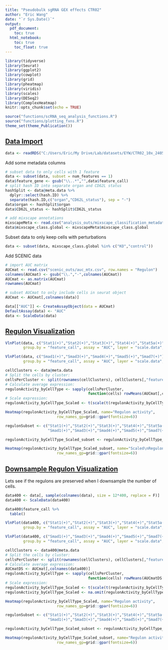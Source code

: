 ```yaml
---
title: "Pseudobulk sgRNA GEX effects CTR02"
author: "Eric Wang"
date: "`r Sys.Date()`"
output:
  pdf_document:
    toc: true
  html_notebook:
    toc: true
    toc_float: true
---
```


```r
library(tidyverse)
library(Seurat)
library(ggplot2)
library(cowplot)
library(grid)
library(pheatmap)
library(viridis)
library(scales)
library(DESeq2)
library(ComplexHeatmap)
knitr::opts_chunk$set(echo = TRUE)
```

```r
source("functions/scRNA_seq_analysis_functions.R")
source("functions/plotting_fxns.R")
theme_set(theme_Publication())
```

## [Data Import]{.underline}

```r
data <- readRDS("C:/Users/Eric/My Drive/Lab/datasets/EYW/CTR02_10x_240516/processing/CTR02_seurat_SCT_CRISPRumi9.rds")
```

Add some metadata columns

```r
# subset data to only cells with 1 feature
data <- subset(data, subset = num_features == 1)
data$feature_gene <- gsub("\\..*","",data$feature_call)
# split hash ID into separate organ and CD62L status
hashSplit <- data@meta.data %>%
  dplyr::select(hash.ID) %>%
  separate(hash.ID,c("organ","CD62L_status"), sep = "-")
data$organ <- hashSplit$organ
data$CD62L_status <- hashSplit$CD62L_status

# add mixscape annotations
mixscapeMeta <- read.csv("analysis_outs/mixscape_classification_metadata.csv", row.names = 1)
data$mixscape_class.global <- mixscapeMeta$mixscape_class.global
```

Subset data to only keep cells with perturbations
```r
data <- subset(data, mixscape_class.global %in% c("KO","control"))
```

Add SCENIC data

```r
# import AUC matrix
AUCmat <- read.csv("scenic_outs/auc_mtx.csv", row.names = "Regulon")
colnames(AUCmat) <- gsub("\\.","-",colnames(AUCmat))
AUCmat <- as.matrix(AUCmat)
rownames(AUCmat)

# subset AUCmat to only include cells in seurat object
AUCmat <- AUCmat[,colnames(data)]

data[["AUC"]] <- CreateAssayObject(data = AUCmat)
DefaultAssay(data) <- "AUC"
data <- ScaleData(data)
```

## [Regulon Visualization]{.underline}

```r
VlnPlot(data, c("Stat1(+)","Stat2(+)","Stat3(+)","Stat4(+)","Stat5a(+)","Stat6(+)"),
        group.by = "feature_call", assay = "AUC", layer = "scale.data", pt.size = 0)
```

```r
VlnPlot(data, c("Smad1(+)","Smad3(+)","Smad4(+)","Smad5(+)","Smad7(+)"),
        group.by = "feature_call", assay = "AUC", layer = "scale.data", pt.size = 0)
```

```r
cellClusters <- data@meta.data
# Split the cells by cluster:
cellsPerCluster <- split(rownames(cellClusters), cellClusters[,"feature_call"]) 
# Calculate average expression:
regulonActivity_byCellType <- sapply(cellsPerCluster,
                                     function(cells) rowMeans(AUCmat[,cells]))
# Scale expression:
regulonActivity_byCellType_Scaled <- t(scale(t(regulonActivity_byCellType), center = T, scale=T))
```

```r
Heatmap(regulonActivity_byCellType_Scaled, name="Regulon activity",
                       row_names_gp=grid::gpar(fontsize=6))
```

```r
regulonSubset <- c("Stat1(+)","Stat2(+)","Stat3(+)","Stat4(+)","Stat5a(+)","Stat6(+)",
                   "Smad1(+)","Smad3(+)","Smad4(+)","Smad5(+)","Smad7(+)")

regulonActivity_byCellType_Scaled_subset <- regulonActivity_byCellType_Scaled[regulonSubset,]

Heatmap(regulonActivity_byCellType_Scaled_subset, name="Scaled\nRegulon\nActivity",
                       row_names_gp=grid::gpar(fontsize=6))
```

## [Downsample Regulon Visualization]{.underline}

Lets see if the regulons are preserved when I downsample the number of cells.

```r
data400 <- data[, sample(colnames(data), size = 12*400, replace = F)]
data400 <- ScaleData(data400)
```

```r
data400$feature_call %>%
  table()
```


```r
VlnPlot(data400, c("Stat1(+)","Stat2(+)","Stat3(+)","Stat4(+)","Stat5a(+)","Stat6(+)"),
        group.by = "feature_call", assay = "AUC", layer = "scale.data", pt.size = 0)
```

```r
VlnPlot(data400, c("Smad1(+)","Smad3(+)","Smad4(+)","Smad5(+)","Smad7(+)"),
        group.by = "feature_call", assay = "AUC", layer = "scale.data", pt.size = 0)
```

```r
cellClusters <- data400@meta.data
# Split the cells by cluster:
cellsPerCluster <- split(rownames(cellClusters), cellClusters[,"feature_call"]) 
# Calculate average expression:
AUCmatDS <- AUCmat[,colnames(data400)]
regulonActivity_byCellType <- sapply(cellsPerCluster,
                                     function(cells) rowMeans(AUCmatDS[,cells]))
# Scale expression:
regulonActivity_byCellType_Scaled <- t(scale(t(regulonActivity_byCellType), center = T, scale=T))
regulonActivity_byCellType_Scaled <- na.omit(regulonActivity_byCellType_Scaled)
```

```r
Heatmap(regulonActivity_byCellType_Scaled, name="Regulon activity",
                       row_names_gp=grid::gpar(fontsize=6))
```

```r
regulonSubset <- c("Stat1(+)","Stat2(+)","Stat3(+)","Stat4(+)","Stat5a(+)","Stat6(+)",
                   "Smad1(+)","Smad3(+)","Smad4(+)","Smad5(+)","Smad7(+)")

regulonActivity_byCellType_Scaled_subset <- regulonActivity_byCellType_Scaled[regulonSubset,]

Heatmap(regulonActivity_byCellType_Scaled_subset, name="Regulon activity",
                       row_names_gp=grid::gpar(fontsize=6))
```



































